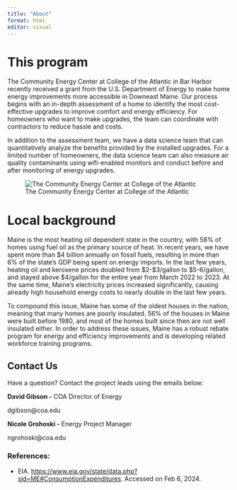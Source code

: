 ```yaml
---
title: "About"
format: html
editor: visual
---
```


# **This program**

The Community Energy Center at College of the Atlantic in Bar Harbor recently received a grant from the U.S. Department of Energy to make home energy improvements more accessible in Downeast Maine. Our process begins with an in-depth assessment of a home to identify the most cost-effective upgrades to improve comfort and energy efficiency. For homeowners who want to make upgrades, the team can coordinate with contractors to reduce hassle and costs. 

In addition to the assessment team, we have a data science team that can quantitatively analyze the benefits provided by the installed upgrades. For a limited number of homeowners, the data science team can also measure air quality contaminants using wifi-enabled monitors and conduct before and after monitoring of energy upgrades.

![The Community Energy Center at College of the Atlantic](Images/CEC.jpg)

# **Local background**

Maine is the most heating oil dependent state in the country, with 58% of homes using fuel oil as the primary source of heat. In recent years, we have spent more than \$4 billion annually on fossil fuels, resulting in more than 6% of the state’s GDP being spent on energy imports. In the last few years, heating oil and kerosene prices doubled from \$2-\$3/gallon to \$5-6/gallon, and stayed above \$4/gallon for the entire year from March 2022 to 2023. At the same time, Maine’s electricity prices increased significantly, causing already high household energy costs to nearly double in the last few years.

To compound this issue, Maine has some of the oldest houses in the nation, meaning that many homes are poorly insulated. 56% of the houses in Maine were built before 1980, and most of the homes built since then are not well insulated either. In order to address these issues, Maine has a robust rebate program for energy and efficiency improvements and is developing related workforce training programs.

## Contact Us

Have a question? Contact the project leads using the emails below:

**David Gibson -** COA Director of Energy

dgibson\@coa.edu

**Nicole Grohoski -** Energy Project Manager

ngrohoski\@coa.edu

### **References:**

-   EIA. <https://www.eia.gov/state/data.php?sid=ME#ConsumptionExpenditures>. Accessed on Feb 6, 2024.
